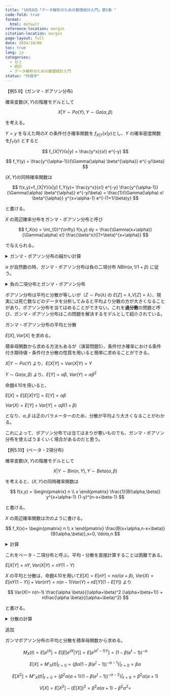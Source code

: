 ```yaml
---
title: "10月8日「データ解析のための数理統計入門」第5章 "
code-fold: true
format:
  html: default
reference-location: margin
citation-location: margin
page-layout: full
date: 2024/10/08
toc: true
lang: ja
categories:
  - ゼミ
  - 統計
  - データ解析のための数理統計入門
status: "作成中"
---
```


::: {.bold}
【例5.9】(ガンマ・ポアソン分布)
:::


確率変数($X,Y$)の階層モデルとして

$$
X|Y \sim Po(Y), Y \sim Ga(\alpha,\beta)
$$

を考える。

$Y=y$ を与えた時の$X$ の条件付き確率関数を $f_{X|Y}(x|y)$とし、$Y$ の確率密度関数を$f_Y(y)$ とすると

$$
f_{X|Y}(x|y) = \frac{y^x}{x!} e^{-y}
$$

$$
f_Y(y) = \frac{y^{\alpha-1}}{\Gamma(\alpha) \beta^{\alpha}} e^{-y/\beta}
$$



($X,Y$)の同時確率関数は

$$
f(x,y)=f_{X|Y}(x|y) f_Y(y)= \frac{y^x}{x!} e^{-y} \frac{y^{\alpha-1}}{\Gamma(\alpha) \beta^{\alpha}} e^{-y/\beta}
= \frac{1}{\Gamma(\alpha) x!  \beta^{\alpha}} y^{x+\alpha-1} e^{-(1+1/\beta)y}
$$

と書ける。



$X$ の周辺確率分布をガンマ・ポアソン分布と呼び

$$
f_X(x) = \int_{0}^{\infty} f(x,y) dy =  \frac{\Gamma(x+\alpha)}{\Gamma(\alpha) x!} \frac{\beta^x}{(1+\beta)^{x+\alpha}}
$$

で与えられる。



<details>
  <summary>ガンマ・ポアソン分布の細かい計算</summary>
  \begin{align}
  f_X(x) &= \int_{0}^{\infty} f(x,y) dy \\
  &= \int_{0}^{\infty}  \frac{1}{\Gamma(\alpha) x!  \beta^{\alpha}} y^{x+\alpha-1} e^{-(1+1/\beta)y} dy \\
  &= \int_{0}^{\infty}  \frac{1}{\Gamma(\alpha) x!  \beta^{\alpha} (1+\frac{1}{\beta})^{x+\alpha-1}} \{(1+\frac{1}{\beta})y\}^{x+\alpha-1} e^{-(1+1/\beta)y} dy \\
  &=\frac{1}{\Gamma(\alpha) x!  \beta^{\alpha} (1+\frac{1}{\beta})^{x+\alpha-1}} \int_{0}^{\infty}  u^{x+\alpha-1} e^{u} \frac{du}{(1+\frac{1}{\beta})} \\
  &=\frac{\Gamma(x+\alpha)}{\Gamma(\alpha) x!  \beta^{\alpha} (1+\frac{1}{\beta})^{x+\alpha}} \\
  &=\frac{\Gamma(x+\alpha) \beta^{x+\alpha}}{\Gamma(\alpha) x!  \beta^{\alpha} (1+\beta)^{x+\alpha}} \\
  &=\frac{\Gamma(x+\alpha) \beta^{x}}{\Gamma(\alpha) x!(1+\beta)^{x+\alpha}} \\
\end{align}
</details>

::: {.extra-space2}

:::


$\alpha$ が自然数の時、ガンマ・ポアソン分布は負の二項分布 $NBin(\alpha, 1/1+\beta)$ に従う。

<details>
  <summary>負の二項分布とガンマ・ポアソン分布</summary>
  $X \sim NBin(r,p)$ として、$X=k$ となる確率は

  $p(k)=\begin{pmatrix}
   r+k-1 \\
   k 
   \end{pmatrix} p^r q^k$

  $\alpha$ が自然数の時、$X$ の周辺確率関数は
   
  $$f_X(x)= \frac{\Gamma(x+\alpha)}{\Gamma(\alpha) x!} \frac{\beta^x}{(1+\beta)^{x+\alpha}}
  = \frac{(x+\alpha-1)!}{(\alpha-1)! x!} \frac{\beta^x}{(1+\beta)^{x+\alpha}}
    =\begin{pmatrix}
   \alpha+x-1 \\
   x
   \end{pmatrix} \{\frac{1}{(1+\beta)}\}^\alpha \{\frac{\beta}{(1+\beta)}\}^x
  $$


</details>

::: {.extra-space2}

:::

ポアソン分布は平均と分散が等しいが（$Z \sim Po(\lambda)$ の $E[Z]=\lambda$,$V[Z]=\lambda$）、現実には死亡数などのデータを分析してみると平均より分散の方が大きくなることがあり、ポアソン分布を当てはめることができない。これを**過分散**の問題と呼び、ガンマ・ポアソン分布はこの問題を解決するモデルとして紹介されている。

::: {.extra-space2}

:::

::: {.bold}
ガンマ・ポアソン分布の平均と分散
:::

$E[X],Var[X]$ を求める。

::: {.extra-space2}

:::

積率母関数から求める方法もあるが（演習問題5）、条件付き確率における条件付き期待値・条件付き分散の性質を用いると簡単に求めることができる。



::: {.extra-space2}

:::


$X|Y \sim Po(Y)$ より、$E[X|Y]=Var(X|Y)=Y$

$Y \sim Ga(\alpha, \beta)$ より、$E[Y] = \alpha \beta$, $Var(Y)= \alpha \beta^2$ 

::: {.extra-space2}

:::

命題4.10を用いると、

$E[X]=E[E[X|Y]]=E[Y]=\alpha \beta$

$Var(X)= E[Y]+Var[Y]=\alpha \beta (1+\beta)$ 

となり、$\alpha, \beta$ は正のパラメーターのため、分散が平均より大きくなることがわかる。

これによって、ポアソン分布では当てはまりが悪いものでも、ガンマ・ポアソン分布を使えばうまくいく場合があるのだと思う。

::: {.extra-space3}

:::


::: {.bold}
【例5.10】(ベータ・2項分布)
:::



確率変数($X,Y$)の階層モデルとして

$$
X|Y \sim Bin(n,Y), Y \sim Beta(\alpha,\beta)
$$

を考えると、($X,Y$)の同時確率関数は

$$
f(x,y) = 	
\begin{pmatrix}
   n \\
   x 
\end{pmatrix} \frac{1}{B(\alpha,\beta)} y^{x+\alpha-1} (1-y)^{n-x+\beta-1}
$$


と書ける。





$X$ の周辺確率関数は次のように書ける。

$$
f_X(x)=
\begin{pmatrix}
   n \\
   x 
\end{pmatrix} \frac{B(x+\alpha,n-x+\beta)}{B(\alpha,\beta)},x=0, \ldots,n
$$

<details>
  <summary>計算</summary>
  $$
  f_X(x)= \int^{1}_{0}
  \begin{pmatrix}
   n \\
   x 
\end{pmatrix} \frac{1}{B(\alpha,\beta)} y^{x+\alpha-1} (1-y)^{n-x+\beta-1} dy=
\begin{pmatrix}
   n \\
   x 
\end{pmatrix} \frac{B(x+\alpha,n-x+\beta)}{B(\alpha,\beta)}
  $$

</details>


これをベータ・二項分布と呼ぶ。平均・分散を直接計算することは困難である。

::: {.extra-space3}

:::


$E[X|Y]=nY,Var(X|Y)=nY(1-Y)$


$X$ の平均と分散は、命題4.10を用いて$E[X]=E[nY]=n\alpha/(\alpha+\beta)$, $Var(X)=E[nY(1-Y)]+Var(nY)=n(n-1)Var(Y)+nE[Y](1-E[Y])$ より

$$
Var(X)= n(n-1) \frac{\alpha \beta}{(\alpha+\beta)^2 (\alpha+\beta+1)} + n\frac{\alpha \beta}{(\alpha+\beta)^2}
$$

と書ける。



<details>
  <summary>分散の計算</summary>
  \begin{align}
  Var(X)&=E[Var(X|Y)]+Var(E[X|Y]) \\
  &=E[nY(1-Y)] + Var(nY) \\
  &=nE[Y]-nE[Y^2]+ n^2Var(Y)\\
  &=nE[Y]-n(Var(Y)+(E[Y])^2)+ n^2Var(Y)\\
  &=nE[Y](1-E[Y])+nVar(Y)(n-1)\\
  &=n\frac{\alpha}{\alpha+\beta}(1-\frac{\alpha}{\alpha+\beta})+n(n-1)\frac{\alpha\beta}{(\alpha+\beta)^2 (\alpha+\beta+1)}\\
    &=n\frac{\alpha \beta}{(\alpha+\beta)^2}+n(n-1)\frac{\alpha\beta}{(\alpha+\beta)^2 (\alpha+\beta+1)}\\
  \end{align}

</details>


::: {.class}

:::

::: {.content-hidden when-format="html"}

::: {.bold}
追加
:::

ガンマポアソン分布の平均と分散を積率母関数から求める。

$$
M_X(t)=E[e^{tX}]=E[E[e^{tX}|Y]]=E[e^{(e^t-1)Y}]=(1-\beta (e^t-1))^{-\alpha}
$$

$$
E[X]=M'_X(t)|_{t=0} = \{\beta \alpha (1-\beta (e^t-1))^{-\alpha -1}\}|_{t=0}= \beta \alpha
$$

$$
E[X^2]=M''_X(t)|_{t=0} = \{\beta^2 \alpha(\alpha+1) (1-\beta (e^t-1))^{-\alpha -2}\}|_{t=0}= \beta^2 \alpha(\alpha+1) 
$$

$$
V[X]=E[X^2]-\{E[X]\}^2 =\beta^2 \alpha(\alpha+1) -\beta^2 \alpha^2 =
$$


:::